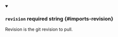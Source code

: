 
<details className="config-field" data-expandable="false" open>
<summary>

### `revision` <span className="config-field-required" data-required="false">required</span> <span className="config-field-type">string</span> <span className="config-field-default"></span> <span className="config-field-enum"></span> {#imports-revision}

Revision is the git revision to pull.

</summary>



</details>
